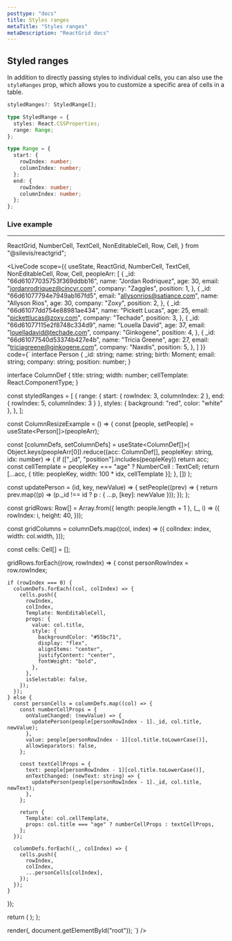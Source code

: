 ```yaml
---
posttype: "docs"
title: Styles ranges
metaTitle: "Styles ranges"
metaDescription: "ReactGrid docs"
---
```


## Styled ranges

In addition to directly passing styles to individual cells, you can also use the `styleRanges` prop, which allows you to customize a specific area of cells in a table.

```ts
styledRanges?: StyledRange[];

type StyledRange = {
  styles: React.CSSProperties;
  range: Range;
};

type Range = {
  start: {
    rowIndex: number;
    columnIndex: number;
  };
  end: {
    rowIndex: number;
    columnIndex: number;
  };
};
```

### Live example

---

  ReactGrid,
  NumberCell,
  TextCell,
  NonEditableCell,
  Row,
  Cell,
} from "@silevis/reactgrid";

<LiveCode
scope={{
  useState,
  ReactGrid,
  NumberCell,
  TextCell,
  NonEditableCell,
  Row,
  Cell,
  peopleArr: [
    {
      _id: "66d61077035753f369ddbb16",
      name: "Jordan Rodriquez",
      age: 30,
      email: "jordanrodriquez@cincyr.com",
      company: "Zaggles",
      position: 1,
    },
    {
      _id: "66d61077794e7949ab167fd5",
      email: "allysonrios@satiance.com",
      name: "Allyson Rios",
      age: 30,
      company: "Zoxy",
      position: 2,
    },
    {
      _id: "66d61077dd754e88981ae434",
      name: "Pickett Lucas",
      age: 25,
      email: "pickettlucas@zoxy.com",
      company: "Techade",
      position: 3,
    },
    {
      _id: "66d61077115e2f8748c334d9",
      name: "Louella David",
      age: 37,
      email: "louelladavid@techade.com",
      company: "Ginkogene",
      position: 4,
    },
    {
      _id: "66d61077540d53374b427e4b",
      name: "Tricia Greene",
      age: 27,
      email: "triciagreene@ginkogene.com",
      company: "Naxdis",
      position: 5,
    },
  ]
}}
code={`
interface Person {
  _id: string;
  name: string;
  birth: Moment;
  email: string;
  company: string;
  position: number;
}

interface ColumnDef {
  title: string;
  width: number;
  cellTemplate: React.ComponentType<any>;
}

const styledRanges = [
  {
    range: { start: { rowIndex: 3, columnIndex: 2 }, end: { rowIndex: 5, columnIndex: 3 } },
    styles: { background: "red", color: "white" },
  },
];

const ColumnResizeExample = () => {
  const [people, setPeople] = useState<Person[]>(peopleArr);

  const [columnDefs, setColumnDefs] = useState<ColumnDef[]>(
    Object.keys(peopleArr[0]).reduce((acc: ColumnDef[], peopleKey: string, idx: number) => {
      if (["_id", "position"].includes(peopleKey)) return acc;
      const cellTemplate = peopleKey === "age" ? NumberCell : TextCell;
      return [...acc, { title: peopleKey, width: 100 * idx, cellTemplate }];
    }, [])
  );

  const updatePerson = (id, key, newValue) => {
    setPeople((prev) => {
      return prev.map((p) => (p._id !== id ? p : { ...p, [key]: newValue }));
    });
  };

  const gridRows: Row[] = Array.from({ length: people.length + 1 }, (_, i) => ({
    rowIndex: i,
    height: 40,
  }));

  const gridColumns = columnDefs.map((col, index) => ({
    colIndex: index,
    width: col.width,
  }));

  const cells: Cell[] = [];

  gridRows.forEach((row, rowIndex) => {
    const personRowIndex = row.rowIndex;

    if (rowIndex === 0) {
      columnDefs.forEach((col, colIndex) => {
        cells.push({
          rowIndex,
          colIndex,
          Template: NonEditableCell,
          props: {
            value: col.title,
            style: {
              backgroundColor: "#55bc71",
              display: "flex",
              alignItems: "center",
              justifyContent: "center",
              fontWeight: "bold",
            },
          },
          isSelectable: false,
        });
      });
    } else {
      const personCells = columnDefs.map((col) => {
        const numberCellProps = {
          onValueChanged: (newValue) => {
            updatePerson(people[personRowIndex - 1]._id, col.title, newValue);
          },
          value: people[personRowIndex - 1][col.title.toLowerCase()],
          allowSeparators: false,
        };

        const textCellProps = {
          text: people[personRowIndex - 1][col.title.toLowerCase()],
          onTextChanged: (newText: string) => {
            updatePerson(people[personRowIndex - 1]._id, col.title, newText);
          },
        };

        return {
          Template: col.cellTemplate,
          props: col.title === "age" ? numberCellProps : textCellProps,
        };
      });

      columnDefs.forEach((_, colIndex) => {
        cells.push({
          rowIndex,
          colIndex,
          ...personCells[colIndex],
        });
      });
    }
  });

  return ( 
      <ReactGrid
        rows={gridRows}
        columns={gridColumns}
        cells={cells}
        styledRanges={styledRanges}
      />
  );
};

render(<ColumnResizeExample />, document.getElementById("root"));
`}
/>